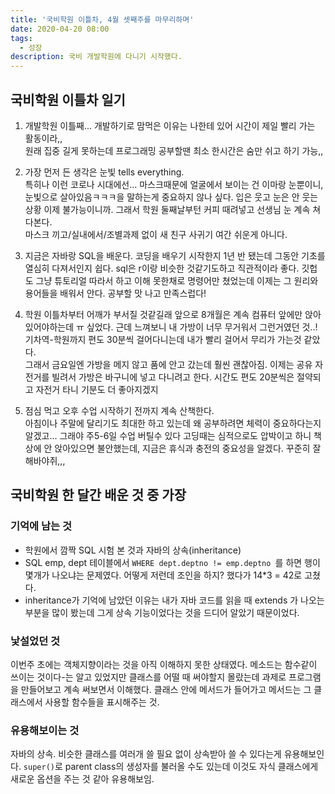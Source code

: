 ```yaml
---
title: '국비학원 이틀차, 4월 셋째주를 마무리하며'
date: 2020-04-20 08:00
tags:
  - 성장
description: 국비 개발학원에 다니기 시작했다.
---
```


## 국비학원 이틀차 일기

1. 개발학원 이틀째... 개발하기로 맘먹은 이유는 나한테 있어 시간이 제일 빨리 가는 활동이라,,  
   원래 집중 길게 못하는데 프로그래밍 공부할땐 최소 한시간은 숨만 쉬고 하기 가능,,

2. 가장 먼저 든 생각은 눈빛 tells everything.  
   특히나 이런 코로나 시대에선... 마스크때문에 얼굴에서 보이는 건 이마랑 눈뿐이니, 눈빛으로 살아있음ㅋㅋㅋ을 말하는게 중요하지 않나 싶다.
   입은 웃고 눈은 안 웃는 상황 이제 불가능이니까. 그래서 학원 둘째날부턴 커피 때려넣고 선생님 눈 계속 쳐다본다.  
   마스크 끼고/실내에서/조별과제 없이 새 친구 사귀기 여간 쉬운게 아니다.

3. 지금은 자바랑 SQL을 배운다. 코딩을 배우기 시작한지 1년 반 됐는데 그동안 기초를 열심히 다져서인지 쉽다.
   sql은 r이랑 비슷한 것같기도하고 직관적이라 좋다. 깃헙도 그냥 튜토리얼 따라서 하고 이해 못한채로 명령어만 쳤었는데
   이제는 그 원리와 용어들을 배워서 안다. 공부할 맛 나고 만족스럽다!

4. 학원 이틀차부터 어깨가 부서질 것같길래 앞으로 8개월은 계속 컴퓨터 앞에만 앉아있어야하는데 ㅠ 싶었다.
   근데 느껴보니 내 가방이 너무 무거워서 그런거였던 것..!  
   기차역-학원까지 편도 30분씩 걸어다니는데 내가 빨리 걸어서 무리가 가는것 같았다.  
   그래서 금요일엔 가방을 메지 않고 품에 안고 갔는데 훨씬 괜찮아짐. 이제는 공유 자전거를 빌려서 가방은 바구니에 넣고 다니려고 한다.
   시간도 편도 20분씩은 절약되고 자전거 타니 기분도 더 좋아지겠지

5. 점심 먹고 오후 수업 시작하기 전까지 계속 산책한다.  
   아침이나 주말에 달리기도 최대한 하고 있는데 왜 공부하려면 체력이 중요하다는지 알겠고...
   그래야 주5-6일 수업 버틸수 있다 고딩때는 심적으로도 압박이고 하니 책상에 안 앉아있으면 불안했는데,
   지금은 휴식과 충전의 중요성을 알겠다. 꾸준히 잘 해바야쥐,,,

## 국비학원 한 달간 배운 것 중 가장

### 기억에 남는 것

- 학원에서 깜짝 SQL 시험 본 것과 자바의 상속(inheritance) 
- SQL emp, dept 테이블에서 `WHERE dept.deptno != emp.deptno `를 하면 행이 몇개가 나오냐는 문제였다. 
어떻게 저런데 조인을 하지? 했다가 14*3 = 42로 고쳤다. 
- inheritance가 기억에 남았던 이유는 내가 자바 코드를 읽을 때 extends 가 나오는 부분을 많이 봤는데 그게 상속 기능이었다는 것을 드디어 알았기 때문이었다.

### 낯설었던 것

이번주 초에는 객체지향이라는 것을 아직 이해하지 못한 상태였다. 
메소드는 함수같이 쓰이는 것이다-는 알고 있었지만 클래스를 어떨 때 써야할지 몰랐는데 과제로 프로그램을 만들어보고 
계속 써보면서 이해했다. 클래스 안에 메서드가 들어가고 메서드는 그 클래스에서 사용할 함수들을 표시해주는 것.

### 유용해보이는 것

자바의 상속. 비슷한 클래스를 여러개 쓸 필요 없이 상속받아 쓸 수 있다는게 유용해보인다. 
`super()`로 parent class의 생성자를 불러올 수도 있는데 이것도 자식 클래스에게 새로운 옵션을 주는 것 같아 유용해보임.